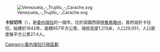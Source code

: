 [[Image:Venezuela_-_Trujillo_-_Carache.svg|right]]

'''卡拉切市'''（{{lang-es|Municipio Carache}}），是[[委內瑞拉|委內瑞拉]]的一個市，位於該國西部[[特魯希略州|特魯希略州]]，首府設於卡拉切，始建於1642年，面積957平方公里，海拔高度1,213米，人口29,051，人口密度每平方公里27.4人。

{{Venezuela-geo-stub}}
[[Category:委內瑞拉行政區劃|Category:委內瑞拉行政區劃]]